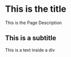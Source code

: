 # This is the title

<!-- this is an html comment -->

<PageDescription>This is the Page Description</PageDescription>

## This is a subtitle


<!-- this is a multiline
 html comment -->

<div>This is a text inside a div</div>

